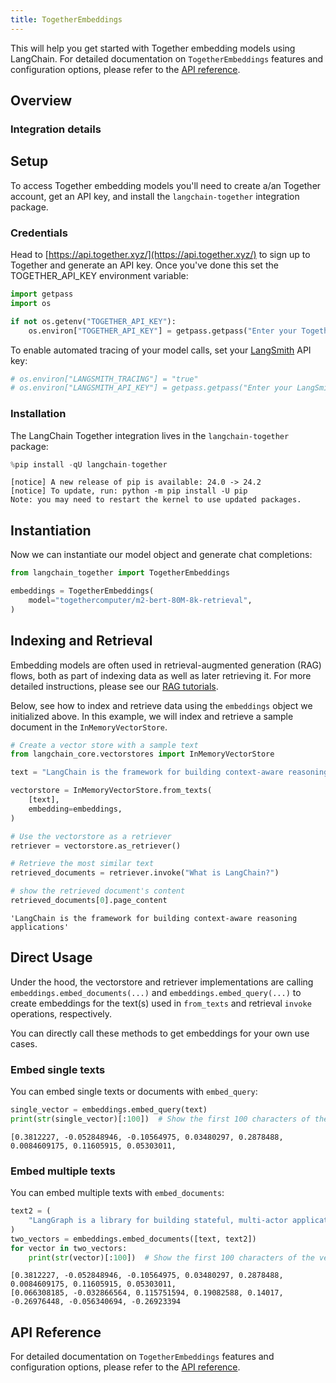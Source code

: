 ```yaml
---
title: TogetherEmbeddings
---
```


This will help you get started with Together embedding models using LangChain. For detailed documentation on `TogetherEmbeddings` features and configuration options, please refer to the [API reference](https://python.langchain.com/api_reference/together/embeddings/langchain_together.embeddings.TogetherEmbeddings.html).

## Overview

### Integration details

<ItemTable category="text_embedding" item="Together" />

## Setup

To access Together embedding models you'll need to create a/an Together account, get an API key, and install the `langchain-together` integration package.

### Credentials

Head to [https://api.together.xyz/](https://api.together.xyz/) to sign up to Together and generate an API key. Once you've done this set the TOGETHER_API_KEY environment variable:

```python
import getpass
import os

if not os.getenv("TOGETHER_API_KEY"):
    os.environ["TOGETHER_API_KEY"] = getpass.getpass("Enter your Together API key: ")
```

To enable automated tracing of your model calls, set your [LangSmith](https://docs.smith.langchain.com/) API key:

```python
# os.environ["LANGSMITH_TRACING"] = "true"
# os.environ["LANGSMITH_API_KEY"] = getpass.getpass("Enter your LangSmith API key: ")
```

### Installation

The LangChain Together integration lives in the `langchain-together` package:

```python
%pip install -qU langchain-together
```

```output
[notice] A new release of pip is available: 24.0 -> 24.2
[notice] To update, run: python -m pip install -U pip
Note: you may need to restart the kernel to use updated packages.
```

## Instantiation

Now we can instantiate our model object and generate chat completions:

```python
from langchain_together import TogetherEmbeddings

embeddings = TogetherEmbeddings(
    model="togethercomputer/m2-bert-80M-8k-retrieval",
)
```

## Indexing and Retrieval

Embedding models are often used in retrieval-augmented generation (RAG) flows, both as part of indexing data as well as later retrieving it. For more detailed instructions, please see our [RAG tutorials](/oss/python/langchain/rag).

Below, see how to index and retrieve data using the `embeddings` object we initialized above. In this example, we will index and retrieve a sample document in the `InMemoryVectorStore`.

```python
# Create a vector store with a sample text
from langchain_core.vectorstores import InMemoryVectorStore

text = "LangChain is the framework for building context-aware reasoning applications"

vectorstore = InMemoryVectorStore.from_texts(
    [text],
    embedding=embeddings,
)

# Use the vectorstore as a retriever
retriever = vectorstore.as_retriever()

# Retrieve the most similar text
retrieved_documents = retriever.invoke("What is LangChain?")

# show the retrieved document's content
retrieved_documents[0].page_content
```

```output
'LangChain is the framework for building context-aware reasoning applications'
```

## Direct Usage

Under the hood, the vectorstore and retriever implementations are calling `embeddings.embed_documents(...)` and `embeddings.embed_query(...)` to create embeddings for the text(s) used in `from_texts` and retrieval `invoke` operations, respectively.

You can directly call these methods to get embeddings for your own use cases.

### Embed single texts

You can embed single texts or documents with `embed_query`:

```python
single_vector = embeddings.embed_query(text)
print(str(single_vector)[:100])  # Show the first 100 characters of the vector
```

```output
[0.3812227, -0.052848946, -0.10564975, 0.03480297, 0.2878488, 0.0084609175, 0.11605915, 0.05303011,
```

### Embed multiple texts

You can embed multiple texts with `embed_documents`:

```python
text2 = (
    "LangGraph is a library for building stateful, multi-actor applications with LLMs"
)
two_vectors = embeddings.embed_documents([text, text2])
for vector in two_vectors:
    print(str(vector)[:100])  # Show the first 100 characters of the vector
```

```output
[0.3812227, -0.052848946, -0.10564975, 0.03480297, 0.2878488, 0.0084609175, 0.11605915, 0.05303011,
[0.066308185, -0.032866564, 0.115751594, 0.19082588, 0.14017, -0.26976448, -0.056340694, -0.26923394
```

## API Reference

For detailed documentation on `TogetherEmbeddings` features and configuration options, please refer to the [API reference](https://python.langchain.com/api_reference/together/embeddings/langchain_together.embeddings.TogetherEmbeddings.html).
